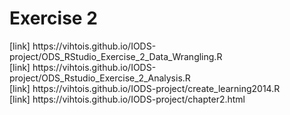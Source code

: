 # Exercise 2
[link] https://vihtois.github.io/IODS-project/ODS_RStudio_Exercise_2_Data_Wrangling.R
<br>
[link] https://vihtois.github.io/IODS-project/ODS_Rstudio_Exercise_2_Analysis.R
<br>
[link] https://vihtois.github.io/IODS-project/create_learning2014.R
<br>
[link] https://vihtois.github.io/IODS-project/chapter2.html
<br>
